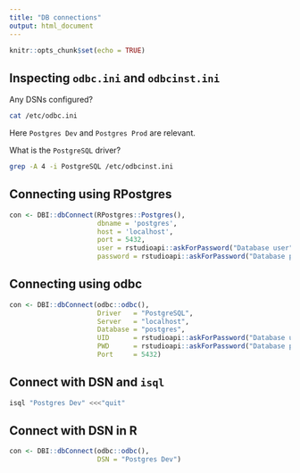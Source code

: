 ```yaml
---
title: "DB connections"
output: html_document
---
```


```r
knitr::opts_chunk$set(echo = TRUE)
```

## Inspecting `odbc.ini` and `odbcinst.ini`

Any DSNs configured?

```bash
cat /etc/odbc.ini
```
Here `Postgres Dev` and `Postgres Prod` are relevant.

What is the `PostgreSQL` driver?

```bash
grep -A 4 -i PostgreSQL /etc/odbcinst.ini
```

## Connecting using RPostgres

```r
con <- DBI::dbConnect(RPostgres::Postgres(),
                      dbname = 'postgres', 
                      host = 'localhost', 
                      port = 5432, 
                      user = rstudioapi::askForPassword("Database user"),
                      password = rstudioapi::askForPassword("Database password"))
```

## Connecting using odbc

```r
con <- DBI::dbConnect(odbc::odbc(),
                      Driver   = "PostgreSQL",
                      Server   = "localhost",
                      Database = "postgres",
                      UID      = rstudioapi::askForPassword("Database user"),
                      PWD      = rstudioapi::askForPassword("Database password"),
                      Port     = 5432)
```

## Connect with DSN and `isql`

```bash
isql "Postgres Dev" <<<"quit"
```

## Connect with DSN in R

```r
con <- DBI::dbConnect(odbc::odbc(),
                      DSN = "Postgres Dev")

```